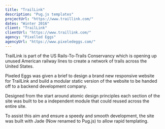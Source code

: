 ```yaml
---
title: "TrailLink"
description: "Pug.js templates"
projectUrl: "https://www.traillink.com/"
dates: "Winter 2016"
client: "TrailLink"
clientUrl: "https://www.traillink.com/"
agency: "Pixelled Eggs"
agencyUrl: "https://www.pixeledeggs.com/"
---
```


TrailLink is part of the US Rails-To-Trails Conservancy which is opening up unused American railway lines to create a network of trails across the United States.

Pixeled Eggs was given a brief to design a brand new responsive website for TrailLink and build a modular static version of the website to be handed off to a backend development company.

Designed from the start around atomic design principles each section of the site was built to be a independent module that could reused across the entire site.

To assist this aim and ensure a speedy and smooth development, the site was built with Jade (Now renamed to Pug.js) to allow rapid templating.

